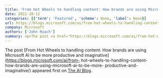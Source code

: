 ```yaml
---
title: 'From Hot Wheels to handling content: How brands are using Microsoft AI to be more productive and imaginative'
date: 2022-10-12
categories: [{'term': 'Featured', 'scheme': None, 'label': None}]
url: https://blogs.microsoft.com/ai/from-hot-wheels-to-handling-content-how-brands-are-using-microsoft-ai-to-be-more-productive-and-imaginative/
company: Microsoft
authors: ['John Roach']
summary: <p>The post <a href="https://blogs.microsoft.com/ai/from-hot-wheels-to-handling-content-how-brands-are-using-microsoft-ai-to-be-more-productive-and-imaginative/">From Hot Wheels to handling content: How brands are using Microsoft AI to be more productive and imaginative</a> appeared first on <a href="https://blogs.microsoft.com/ai">The AI Blog</a>.</p>
---
```



The post [From Hot Wheels to handling content: How brands are using Microsoft
AI to be more productive and imaginative](https://blogs.microsoft.com/ai/from-
hot-wheels-to-handling-content-how-brands-are-using-microsoft-ai-to-be-more-
productive-and-imaginative/) appeared first on [The AI
Blog](https://blogs.microsoft.com/ai).

